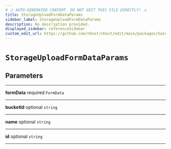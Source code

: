 ```yaml
---
# ⚠️ AUTO-GENERATED CONTENT. DO NOT EDIT THIS FILE DIRECTLY! ⚠️
title: StorageUploadFormDataParams
sidebar_label: StorageUploadFormDataParams
description: No description provided.
displayed_sidebar: referenceSidebar
custom_edit_url: https://github.com/nhost/nhost/edit/main/packages/hasura-storage-js/src/packages/hasura-storage-js/src/utils/types.ts#L21
---
```


# `StorageUploadFormDataParams`

## Parameters

---

**<span className="parameter-name">formData</span>** <span className="optional-status">required</span> `FormData`

---

**<span className="parameter-name">bucketId</span>** <span className="optional-status">optional</span> `string`

---

**<span className="parameter-name">name</span>** <span className="optional-status">optional</span> `string`

---

**<span className="parameter-name">id</span>** <span className="optional-status">optional</span> `string`

---
